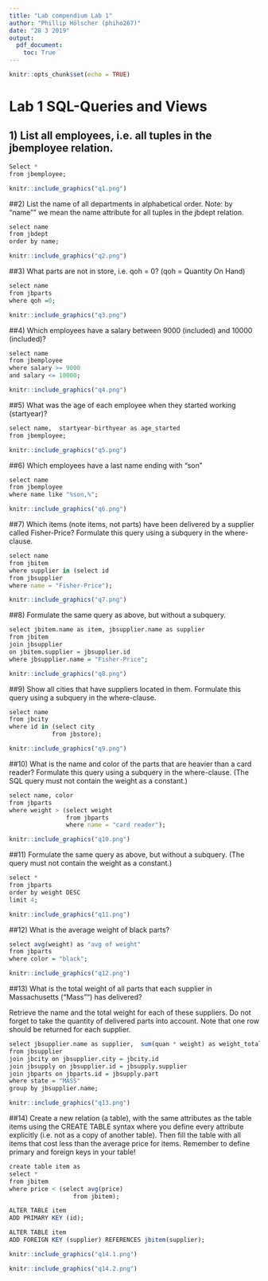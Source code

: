 ```yaml
---
title: "Lab compendium Lab 1"
author: "Phillip Hölscher (phiho267)"
date: "28 3 2019"
output: 
  pdf_document:
    toc: True
---
```


```r
knitr::opts_chunk$set(echo = TRUE)
```

\newpage



# Lab 1 SQL-Queries and Views


## 1) List all employees, i.e. all tuples in the jbemployee relation.
```r
Select *
from jbemployee;
```


```r
knitr::include_graphics("q1.png")
```


##2) List the name of all departments in alphabetical order. Note: by "name"" we mean the name attribute for all tuples in the jbdept relation.
```r
select name
from jbdept
order by name;
```

```r
knitr::include_graphics("q2.png")
```

##3) What parts are not in store, i.e. qoh = 0? (qoh = Quantity On Hand)
```r
select name
from jbparts
where qoh =0;
```

```r
knitr::include_graphics("q3.png")
```


##4) Which employees have a salary between 9000 (included) and 10000 (included)?
```r
select name
from jbemployee
where salary >= 9000
and salary <= 10000;
```

```r
knitr::include_graphics("q4.png")
```


##5) What was the age of each employee when they started working (startyear)?
```r
select name,  startyear-birthyear as age_started
from jbemployee;
```

```r
knitr::include_graphics("q5.png")
```


##6) Which employees have a last name ending with "son"
```r
select name
from jbemployee
where name like "%son,%";
```

```r
knitr::include_graphics("q6.png")
```

##7) Which items (note items, not parts) have been delivered by a supplier called Fisher-Price? 
Formulate this query using a subquery in the where-clause.

```r
select name
from jbitem
where supplier in (select id
from jbsupplier
where name = "Fisher-Price");
```

```r
knitr::include_graphics("q7.png")
```


##8) Formulate the same query as above, but without a subquery.
```r
select jbitem.name as item, jbsupplier.name as supplier
from jbitem
join jbsupplier
on jbitem.supplier = jbsupplier.id
where jbsupplier.name = "Fisher-Price";
```

```r
knitr::include_graphics("q8.png")
```


##9) Show all cities that have suppliers located in them. Formulate this query using a subquery in the where-clause.
```r
select name
from jbcity
where id in (select city
            from jbstore);
```

```r
knitr::include_graphics("q9.png")
```

##10) What is the name and color of the parts that are heavier than a card reader? 
Formulate this query using a subquery in the where-clause. 
(The SQL query must not contain the weight as a constant.)
```r
select name, color
from jbparts
where weight > (select weight
                from jbparts
                where name = "card reader");
```

```r
knitr::include_graphics("q10.png")
```


##11) Formulate the same query as above, but without a subquery. 
(The query must not contain the weight as a constant.)
```r
select *
from jbparts
order by weight DESC
limit 4;
```

```r
knitr::include_graphics("q11.png")
```


##12) What is the average weight of black parts?
```r
select avg(weight) as "avg of weight"
from jbparts
where color = "black";
```

```r
knitr::include_graphics("q12.png")
```


##13) What is the total weight of all parts that each supplier in Massachusetts ("Mass"") has delivered? 

Retrieve the name and the total weight for each of these suppliers. 
Do not forget to take the quantity of delivered parts into account. 
Note that one row should be returned for each supplier.

```r
select jbsupplier.name as supplier,  sum(quan * weight) as weight_totalsum
from jbsupplier
join jbcity on jbsupplier.city = jbcity.id
join jbsupply on jbsupplier.id = jbsupply.supplier
join jbparts on jbparts.id = jbsupply.part
where state = "MASS"
group by jbsupplier.name;
```

```r
knitr::include_graphics("q13.png")
```

##14) Create a new relation (a table), with the same attributes as the table items using the CREATE TABLE 
syntax where you define every attribute explicitly (i.e. not as a copy of another table). 
Then fill the table with all items that cost less than the average price for items. 
Remember to define primary and foreign keys in your table!

```r
create table item as
select *
from jbitem
where price < (select avg(price)
                  from jbitem);

ALTER TABLE item
ADD PRIMARY KEY (id);

ALTER TABLE item
ADD FOREIGN KEY (supplier) REFERENCES jbitem(supplier);
```

```r
knitr::include_graphics("q14.1.png")
```

```r
knitr::include_graphics("q14.2.png")
```
